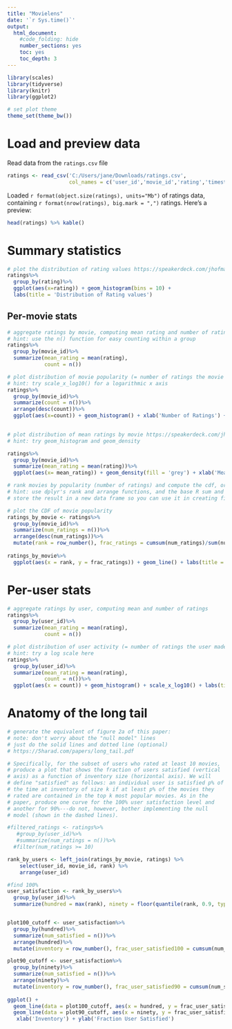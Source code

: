 ```yaml
---
title: "Movielens"
date: '`r Sys.time()`'
output:
  html_document:
    #code_folding: hide
    number_sections: yes
    toc: yes
    toc_depth: 3
---
```


```r
library(scales)
library(tidyverse)
library(knitr)
library(ggplot2)

# set plot theme
theme_set(theme_bw())
```

# Load and preview data

Read data from the `ratings.csv` file
```r
ratings <- read_csv('C:/Users/jane/Downloads/ratings.csv',
                    col_names = c('user_id','movie_id','rating','timestamp'))
```

Loaded `r format(object.size(ratings), units="Mb")` of ratings data, containing `r format(nrow(ratings), big.mark = ",")` ratings. Here's a preview:
```r
head(ratings) %>% kable()
```

# Summary statistics

```r
# plot the distribution of rating values https://speakerdeck.com/jhofman/modeling-social-data-lecture-2-introduction-to-counting?slide=26
ratings%>%
  group_by(rating)%>%
  ggplot(aes(x=rating)) + geom_histogram(bins = 10) + 
  labs(title = 'Distribution of Rating values')

```

## Per-movie stats

```r
# aggregate ratings by movie, computing mean rating and number of ratings
# hint: use the n() function for easy counting within a group
ratings%>%
  group_by(movie_id)%>%
  summarize(mean_rating = mean(rating), 
            count = n())

```

```r
# plot distribution of movie popularity (= number of ratings the movie received)
# hint: try scale_x_log10() for a logarithmic x axis
ratings%>%
  group_by(movie_id)%>%
  summarize(count = n())%>%
  arrange(desc(count))%>%
  ggplot(aes(x=count)) + geom_histogram() + xlab('Number of Ratings') + ylab('Number of Movies') + labs(title = 'Distribution of Movie Popularity') + scale_x_log10()
            

```

```r
# plot distribution of mean ratings by movie https://speakerdeck.com/jhofman/modeling-social-data-lecture-2-introduction-to-counting?slide=28
# hint: try geom_histogram and geom_density

ratings%>%
  group_by(movie_id)%>%
  summarize(mean_rating = mean(rating))%>%
  ggplot(aes(x= mean_rating)) + geom_density(fill = 'grey') + xlab('Mean Ratings by Movie') + ylab('Density') + labs(title = 'Distribution of Mean Ratings by Movie') 

```

```r
# rank movies by popularity (number of ratings) and compute the cdf, or fraction of all views covered by the top-k movies https://speakerdeck.com/jhofman/modeling-social-data-lecture-2-introduction-to-counting?slide=30
# hint: use dplyr's rank and arrange functions, and the base R sum and cumsum functions
# store the result in a new data frame so you can use it in creating figure 2 from the paper below

# plot the CDF of movie popularity
ratings_by_movie <- ratings%>%
  group_by(movie_id)%>%
  summarize(num_ratings = n())%>%
  arrange(desc(num_ratings))%>%
  mutate(rank = row_number(), frac_ratings = cumsum(num_ratings)/sum(num_ratings))
  
ratings_by_movie%>%
  ggplot(aes(x = rank, y = frac_ratings)) + geom_line() + labs(title = 'CDF of Movie Popularity') + xlab('Rank') + ylab('Fraction Ratings')

```


# Per-user stats

```r
# aggregate ratings by user, computing mean and number of ratings
ratings%>%
  group_by(user_id)%>%
  summarize(mean_rating = mean(rating), 
            count = n())
```

```r
# plot distribution of user activity (= number of ratings the user made)
# hint: try a log scale here
ratings%>%
  group_by(user_id)%>%
  summarize(mean_rating = mean(rating), 
            count = n())%>%
  ggplot(aes(x = count)) + geom_histogram() + scale_x_log10() + labs(title = 'Distribution of User Activity') + xlab('Number of Ratings') + ylab('Number of Users')
```

# Anatomy of the long tail

```r
# generate the equivalent of figure 2a of this paper:
# note: don't worry about the "null model" lines
# just do the solid lines and dotted line (optional)
# https://5harad.com/papers/long_tail.pdf

# Specifically, for the subset of users who rated at least 10 movies,
# produce a plot that shows the fraction of users satisfied (vertical
# axis) as a function of inventory size (horizontal axis). We will
# define "satisfied" as follows: an individual user is satisfied p% of
# the time at inventory of size k if at least p% of the movies they
# rated are contained in the top k most popular movies. As in the
# paper, produce one curve for the 100% user satisfaction level and
# another for 90%---do not, however, bother implementing the null
# model (shown in the dashed lines).

#filtered_ratings <- ratings%>%
   #group_by(user_id)%>%
   #summarize(num_ratings = n())%>%
  #filter(num_ratings >= 10)

rank_by_users <- left_join(ratings_by_movie, ratings) %>%
    select(user_id, movie_id, rank) %>%
    arrange(user_id)

#find 100%
user_satisfaction <- rank_by_users%>%
  group_by(user_id)%>%
  summarize(hundred = max(rank), ninety = floor(quantile(rank, 0.9, type =3)))


plot100_cutoff <- user_satisfaction%>%
  group_by(hundred)%>%
  summarize(num_satisfied = n())%>%
  arrange(hundred)%>%
  mutate(inventory = row_number(), frac_user_satisfied100 = cumsum(num_satisfied)/sum(num_satisfied))

plot90_cutoff <- user_satisfaction%>%
  group_by(ninety)%>%
  summarize(num_satisfied = n())%>%
  arrange(ninety)%>%
  mutate(inventory = row_number(), frac_user_satisfied90 = cumsum(num_satisfied)/sum(num_satisfied))
  
ggplot() + 
  geom_line(data = plot100_cutoff, aes(x = hundred, y = frac_user_satisfied100)) + 
  geom_line(data = plot90_cutoff, aes(x = ninety, y = frac_user_satisfied90)) +
   xlab('Inventory') + ylab('Fraction User Satisfied')

```








